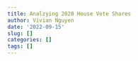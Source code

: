 ```yaml
---
title: Analzying 2020 House Vote Shares
author: Vivian Nguyen
date: '2022-09-15'
slug: []
categories: []
tags: []
---
```

